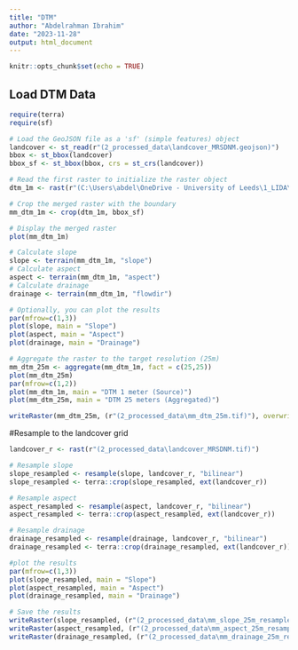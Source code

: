 ```yaml
---
title: "DTM"
author: "Abdelrahman Ibrahim"
date: "2023-11-28"
output: html_document
---
```


```r
knitr::opts_chunk$set(echo = TRUE)
```

## Load DTM Data

```r
require(terra)
require(sf)

# Load the GeoJSON file as a 'sf' (simple features) object
landcover <- st_read(r"(2_processed_data\landcover_MRSDNM.geojson)")
bbox <- st_bbox(landcover)
bbox_sf <- st_bbox(bbox, crs = st_crs(landcover))

# Read the first raster to initialize the raster object
dtm_1m <- rast(r"(C:\Users\abdel\OneDrive - University of Leeds\1_LIDA\01_Wildfire Risk Project\1_raw_data\DTM\DTM_1m_merged.tif)")

# Crop the merged raster with the boundary
mm_dtm_1m <- crop(dtm_1m, bbox_sf)

# Display the merged raster
plot(mm_dtm_1m)
```
```r
# Calculate slope
slope <- terrain(mm_dtm_1m, "slope")
# Calculate aspect
aspect <- terrain(mm_dtm_1m, "aspect")
# Calculate drainage
drainage <- terrain(mm_dtm_1m, "flowdir")

# Optionally, you can plot the results
par(mfrow=c(1,3))
plot(slope, main = "Slope")
plot(aspect, main = "Aspect")
plot(drainage, main = "Drainage")
```

```r
# Aggregate the raster to the target resolution (25m)
mm_dtm_25m <- aggregate(mm_dtm_1m, fact = c(25,25))
plot(mm_dtm_25m)
par(mfrow=c(1,2))
plot(mm_dtm_1m, main = "DTM 1 meter (Source)")
plot(mm_dtm_25m, main = "DTM 25 meters (Aggregated)")

writeRaster(mm_dtm_25m, (r"(2_processed_data\mm_dtm_25m.tif)"), overwrite = TRUE)

```



#Resample to the landcover grid

```r
landcover_r <- rast(r"(2_processed_data\landcover_MRSDNM.tif)")

# Resample slope
slope_resampled <- resample(slope, landcover_r, "bilinear")
slope_resampled <- terra::crop(slope_resampled, ext(landcover_r))

# Resample aspect
aspect_resampled <- resample(aspect, landcover_r, "bilinear")
aspect_resampled <- terra::crop(aspect_resampled, ext(landcover_r))

# Resample drainage
drainage_resampled <- resample(drainage, landcover_r, "bilinear")
drainage_resampled <- terra::crop(drainage_resampled, ext(landcover_r))

#plot the results
par(mfrow=c(1,3))
plot(slope_resampled, main = "Slope")
plot(aspect_resampled, main = "Aspect")
plot(drainage_resampled, main = "Drainage")

# Save the results
writeRaster(slope_resampled, (r"(2_processed_data\mm_slope_25m_resampled.tif)"), overwrite = TRUE)
writeRaster(aspect_resampled, (r"(2_processed_data\mm_aspect_25m_resampled.tif)"), overwrite = TRUE)
writeRaster(drainage_resampled, (r"(2_processed_data\mm_drainage_25m_resampled.tif)"), overwrite = TRUE)

```


